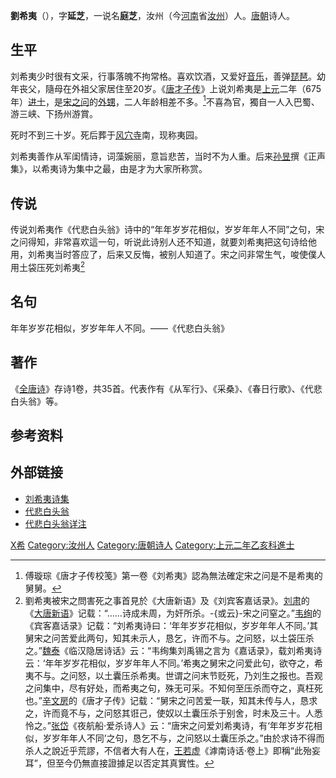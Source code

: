 '''劉希夷'''（{{bd|651年||679年|CatIdx=L}}），字'''延芝'''，一说名'''庭芝'''，汝州（今[[河南|河南]]省[[汝州|汝州]]）人。[[唐朝|唐朝]]诗人。

== 生平 ==
刘希夷少时很有文采，行事落魄不拘常格。喜欢饮酒，又爱好[[音乐|音乐]]，善弹[[琵琶|琵琶]]。幼年丧父，隨母在外祖父家居住至20岁。《[[唐才子传|唐才子传]]》上说刘希夷是[[上元|上元]]二年（675年）[[进士|进士]]，是[[宋之问|宋之问]]的[[外甥|外甥]]，二人年龄相差不多。<ref>傅璇琮《唐才子传校笺》第一卷《刘希夷》認為無法確定宋之问是不是希夷的舅舅。</ref>不喜為官，獨自一人入巴蜀、游三峡、下扬州游賞。

死时不到三十岁。死后葬于[[风穴寺|风穴寺]]南，现称夷园。

刘希夷善作从军闺情诗，词藻婉丽，意旨悲苦，当时不为人重。后来[[孙昱|孙昱]]撰《正声集》，以希夷诗为集中之最，由是才为大家所称赏。

== 传说 ==
传说刘希夷作《代悲白头翁》诗中的“年年岁岁花相似，岁岁年年人不同”之句，宋之问得知，非常喜欢這一句，听说此诗别人还不知道，就要刘希夷把这句诗给他用，刘希夷当时答应了，后来又反悔，被别人知道了。宋之问非常生气，唆使僕人用土袋压死刘希夷<ref>劉希夷被宋之問害死之事首見於《大唐新语》及《刘宾客嘉话录》。[[刘肃|刘肃]]的《[[s:大唐新語/卷八|大唐新语]]》记载：“……诗成未周，为奸所杀。-{或云}-宋之问窒之。”[[韦绚|韦绚]]的《宾客嘉话录》记载：“刘希夷诗曰：‘年年岁岁花相似，岁岁年年人不同。’其舅宋之问苦爱此两句，知其未示人，恳乞，许而不与。之问怒，以土袋压杀之。”[[魏泰|魏泰]]《临汉隐居诗话》云：“韦绚集刘禹锡之言为《嘉话录》，载刘希夷诗云：‘年年岁岁花相似，岁岁年年人不同。’希夷之舅宋之问爱此句，欲夺之，希夷不与。之问怒，以土囊压杀希夷。世谓之问末节贬死，乃刘生之报也。吾观之问集中，尽有好处，而希夷之句，殊无可采。不知何至压杀而夺之，真枉死也。”[[辛文房|辛文房]]的《唐才子传》记载：“舅宋之问苦爱一联，知其未传与人，恳求之，许而竟不与，之问怒其诳己，使奴以土囊压杀于别舍，时未及三十。人悉怜之。”[[张岱|张岱]]《夜航船·爱杀诗人》云：“唐宋之问爱刘希夷诗，有‘年年岁岁花相似，岁岁年年人不同’之句，恳乞不与，之问怒以土囊压杀之。”由於求诗不得而杀人之說近乎荒謬，不信者大有人在，[[王若虚|王若虚]]《滹南诗话·卷上》即稱“此殆妄耳”，但至今仍無直接證據足以否定其真實性。</ref>

==名句==
年年岁岁花相似，岁岁年年人不同。——《代悲白头翁》

==著作==
《[[全唐诗|全唐诗]]》存诗1卷，共35首。代表作有《从军行》、《采桑》、《春日行歌》、《代悲白头翁》等。

== 参考资料 ==
{{reflist}}

==外部链接==
{{Wikisource author}}
* [https://web.archive.org/web/20050828214028/http://www.shiandci.net/lxy.htm 刘希夷诗集]
* [https://web.archive.org/web/20070104020503/http://www.qingshi.net/news_view.asp?newsid=2807 代悲白头翁]
* [https://so.gushiwen.cn/shiwenv_9fedd9d41999.aspx 代悲白头翁详注] {{Wayback|url=https://so.gushiwen.cn/shiwenv_9fedd9d41999.aspx |date=20220413204827 }}

{{Authority control}}

{{DEFAULTSORT:}}
[[Category:刘姓|X希]]
[[Category:汝州人|Category:汝州人]]
[[Category:唐朝诗人|Category:唐朝诗人]]
[[Category:上元二年乙亥科進士|Category:上元二年乙亥科進士]]